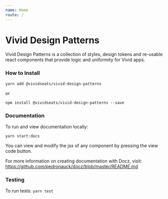 ```yaml
---
name: Home
route: /
---
```



# Vivid Design Patterns

Vivid Design Patterns is a collection of styles, design tokens and re-usable react components that provide logic and uniformity for Vivid apps.

### How to Install

`yarn add @vividseats/vivid-design-patterns`

or

`npm install @vividseats/vivid-design-patterns --save`

### Documentation

To run and view documentation locally:

`yarn start:docs`

You can view and modify the jsx of any component by pressing the view code button.

For more information on creating documentation with Docz, visit: https://github.com/pedronauck/docz/blob/master/README.md

### Testing

To run tests:
`yarn test`
